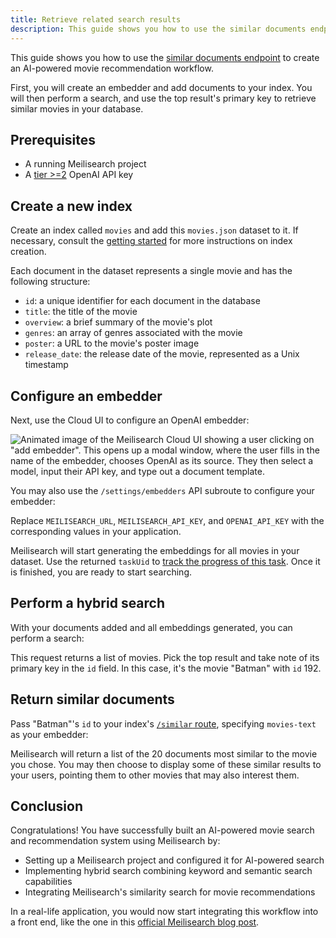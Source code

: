```yaml
---
title: Retrieve related search results
description: This guide shows you how to use the similar documents endpoint to create an AI-powered movie recommendation workflow.
---
```


This guide shows you how to use the [similar documents endpoint](/reference/api/similar) to create an AI-powered movie recommendation workflow.

First, you will create an embedder and add documents to your index. You will then perform a search, and use the top result's primary key to retrieve similar movies in your database.

## Prerequisites

- A running Meilisearch project
- A [tier >=2](https://platform.openai.com/docs/guides/rate-limits#usage-tiers) OpenAI API key  

## Create a new index

Create an index called `movies` and add this <ButtonLink as="a" id="downloadMovie" href="/movies.json" download="movies.json">`movies.json`</ButtonLink> dataset to it. If necessary, consult the [getting started](/learn/getting_started/cloud_quick_start) for more instructions on index creation.

Each document in the dataset represents a single movie and has the following structure:

- `id`: a unique identifier for each document in the database
- `title`: the title of the movie
- `overview`: a brief summary of the movie's plot
- `genres`: an array of genres associated with the movie
- `poster`: a URL to the movie's poster image
- `release_date`: the release date of the movie, represented as a Unix timestamp

## Configure an embedder

Next, use the Cloud UI to configure an OpenAI embedder:

![Animated image of the Meilisearch Cloud UI showing a user clicking on "add embedder". This opens up a modal window, where the user fills in the name of the embedder, chooses OpenAI as its source. They then select a model, input their API key, and type out a document template.](/assets/images/similar-guide/01-add-embedder-ui.gif)

You may also use the `/settings/embedders` API subroute to configure your embedder:

<CodeSamples id="related_results_embedder_1" />

Replace `MEILISEARCH_URL`, `MEILISEARCH_API_KEY`, and `OPENAI_API_KEY` with the corresponding values in your application.

Meilisearch will start generating the embeddings for all movies in your dataset. Use the returned `taskUid` to [track the progress of this task](/learn/async/asynchronous_operations). Once it is finished, you are ready to start searching.

## Perform a hybrid search

With your documents added and all embeddings generated, you can perform a search:

<CodeSamples id="related_results_search_1" />

This request returns a list of movies. Pick the top result and take note of its primary key in the `id` field. In this case, it's the movie "Batman" with `id` 192.

## Return similar documents

Pass "Batman"'s `id` to your index's [`/similar` route](/reference/api/similar), specifying `movies-text` as your embedder:

<CodeSamples id="related_results_similar_1" />

Meilisearch will return a list of the 20 documents most similar to the movie you chose. You may then choose to display some of these similar results to your users, pointing them to other movies that may also interest them.

## Conclusion

Congratulations! You have successfully built an AI-powered movie search and recommendation system using Meilisearch by:

- Setting up a Meilisearch project and configured it for AI-powered search
- Implementing hybrid search combining keyword and semantic search capabilities
- Integrating Meilisearch's similarity search for movie recommendations

In a real-life application, you would now start integrating this workflow into a front end, like the one in this [official Meilisearch blog post](https://www.meilisearch.com/blog/add-ai-powered-search-to-react).
